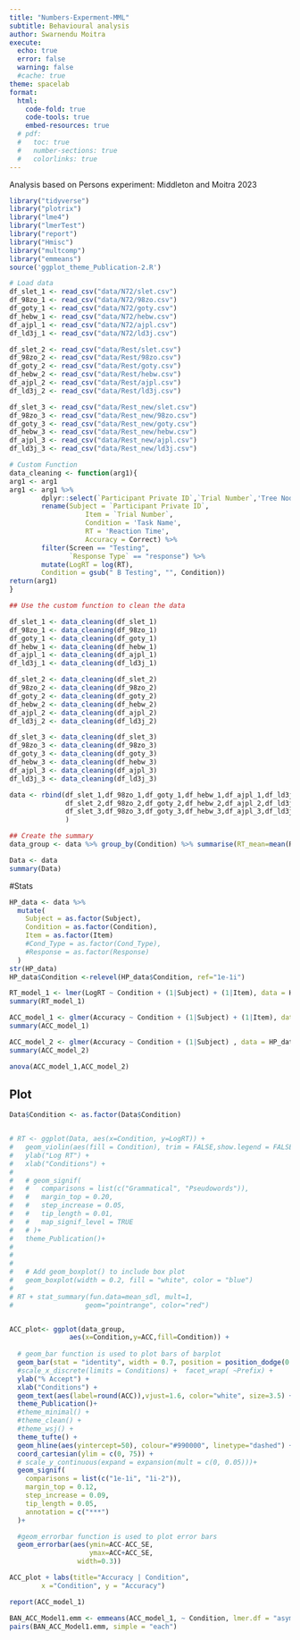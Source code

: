 ```yaml
---
title: "Numbers-Experment-MML"
subtitle: Behavioural analysis
author: Swarnendu Moitra
execute:
  echo: true
  error: false
  warning: false
  #cache: true
theme: spacelab  
format:
  html:
    code-fold: true
    code-tools: true
    embed-resources: true
  # pdf:
  #   toc: true
  #   number-sections: true
  #   colorlinks: true
---
```


Analysis based on Persons experiment: Middleton and Moitra 2023

```r
library("tidyverse")
library("plotrix")
library("lme4")
library("lmerTest")
library("report")
library("Hmisc")
library("multcomp")
library("emmeans")
source('ggplot_theme_Publication-2.R')
```

```r
# Load data
df_slet_1 <- read_csv("data/N72/slet.csv")
df_98zo_1 <- read_csv("data/N72/98zo.csv")
df_goty_1 <- read_csv("data/N72/goty.csv")
df_hebw_1 <- read_csv("data/N72/hebw.csv")
df_ajpl_1 <- read_csv("data/N72/ajpl.csv")
df_ld3j_1 <- read_csv("data/N72/ld3j.csv")

df_slet_2 <- read_csv("data/Rest/slet.csv")
df_98zo_2 <- read_csv("data/Rest/98zo.csv")
df_goty_2 <- read_csv("data/Rest/goty.csv")
df_hebw_2 <- read_csv("data/Rest/hebw.csv")
df_ajpl_2 <- read_csv("data/Rest/ajpl.csv")
df_ld3j_2 <- read_csv("data/Rest/ld3j.csv")

df_slet_3 <- read_csv("data/Rest_new/slet.csv")
df_98zo_3 <- read_csv("data/Rest_new/98zo.csv")
df_goty_3 <- read_csv("data/Rest_new/goty.csv")
df_hebw_3 <- read_csv("data/Rest_new/hebw.csv")
df_ajpl_3 <- read_csv("data/Rest_new/ajpl.csv")
df_ld3j_3 <- read_csv("data/Rest_new/ld3j.csv")

# Custom Function
data_cleaning <- function(arg1){
arg1 <- arg1 
arg1 <- arg1 %>%
        dplyr::select(`Participant Private ID`,`Trial Number`,'Tree Node Key', 'Reaction Time', Correct,`Spreadsheet: display`,Screen, `Task Name`,`Response Type`) %>%
        rename(Subject = `Participant Private ID`,
                   Item = `Trial Number`,
                   Condition = 'Task Name',
                   RT = 'Reaction Time',
                   Accuracy = Correct) %>%
        filter(Screen == "Testing",
               `Response Type` == "response") %>%
        mutate(LogRT = log(RT),
        Condition = gsub(" B Testing", "", Condition))
return(arg1)
}

## Use the custom function to clean the data

df_slet_1 <- data_cleaning(df_slet_1)
df_98zo_1 <- data_cleaning(df_98zo_1)
df_goty_1 <- data_cleaning(df_goty_1)
df_hebw_1 <- data_cleaning(df_hebw_1)
df_ajpl_1 <- data_cleaning(df_ajpl_1)
df_ld3j_1 <- data_cleaning(df_ld3j_1)

df_slet_2 <- data_cleaning(df_slet_2)
df_98zo_2 <- data_cleaning(df_98zo_2)
df_goty_2 <- data_cleaning(df_goty_2)
df_hebw_2 <- data_cleaning(df_hebw_2)
df_ajpl_2 <- data_cleaning(df_ajpl_2)
df_ld3j_2 <- data_cleaning(df_ld3j_2)

df_slet_3 <- data_cleaning(df_slet_3)
df_98zo_3 <- data_cleaning(df_98zo_3)
df_goty_3 <- data_cleaning(df_goty_3)
df_hebw_3 <- data_cleaning(df_hebw_3)
df_ajpl_3 <- data_cleaning(df_ajpl_3)
df_ld3j_3 <- data_cleaning(df_ld3j_3)

data <- rbind(df_slet_1,df_98zo_1,df_goty_1,df_hebw_1,df_ajpl_1,df_ld3j_1,
              df_slet_2,df_98zo_2,df_goty_2,df_hebw_2,df_ajpl_2,df_ld3j_2,
              df_slet_3,df_98zo_3,df_goty_3,df_hebw_3,df_ajpl_3,df_ld3j_3
              )

## Create the summary
data_group <- data %>% group_by(Condition) %>% summarise(RT_mean=mean(RT),RT_SE=std.error(RT), ACC=mean(Accuracy)*100, ACC_SE=std.error(Accuracy)*100)

Data <- data
summary(Data)
```

#Stats

```r
HP_data <- data %>% 
  mutate(
    Subject = as.factor(Subject),
    Condition = as.factor(Condition),
    Item = as.factor(Item)
    #Cond_Type = as.factor(Cond_Type),
    #Response = as.factor(Response)
  )
str(HP_data)
HP_data$Condition <-relevel(HP_data$Condition, ref="1e-1i")
```

```r
RT_model_1 <- lmer(LogRT ~ Condition + (1|Subject) + (1|Item), data = HP_data, REML = F)
summary(RT_model_1)
```

```r
ACC_model_1 <- glmer(Accuracy ~ Condition + (1|Subject) + (1|Item), data = HP_data, family = "binomial")
summary(ACC_model_1)
```

```r
ACC_model_2 <- glmer(Accuracy ~ Condition + (1|Subject) , data = HP_data, family = "binomial")
summary(ACC_model_2)
```

```r
anova(ACC_model_1,ACC_model_2)
```

## Plot

```r
Data$Condition <- as.factor(Data$Condition)


# RT <- ggplot(Data, aes(x=Condition, y=LogRT)) + 
#   geom_violin(aes(fill = Condition), trim = FALSE,show.legend = FALSE) +
#   ylab("Log RT") + 
#   xlab("Conditions") +
#   
#   # geom_signif(
#   #   comparisons = list(c("Grammatical", "Pseudowords")),
#   #   margin_top = 0.20,
#   #   step_increase = 0.05,
#   #   tip_length = 0.01,
#   #   map_signif_level = TRUE
#   # )+
#   theme_Publication()+
#  
#   
#   
#   # Add geom_boxplot() to include box plot
#   geom_boxplot(width = 0.2, fill = "white", color = "blue") 
#   
# RT + stat_summary(fun.data=mean_sdl, mult=1, 
#                  geom="pointrange", color="red")



```

```r
ACC_plot<- ggplot(data_group,
               aes(x=Condition,y=ACC,fill=Condition)) +
  
  # geom_bar function is used to plot bars of barplot
  geom_bar(stat = "identity", width = 0.7, position = position_dodge(0.7), show.legend = FALSE  )+
  #scale_x_discrete(limits = Conditions) +  facet_wrap( ~Prefix) +
  ylab("% Accept") + 
  xlab("Conditions") +
  geom_text(aes(label=round(ACC)),vjust=1.6, color="white", size=3.5) +
  theme_Publication()+
  #theme_minimal() +
  #theme_clean() +
  #theme_wsj() +
  theme_tufte() +
  geom_hline(aes(yintercept=50), colour="#990000", linetype="dashed") +
  coord_cartesian(ylim = c(0, 75)) +
  # scale_y_continuous(expand = expansion(mult = c(0, 0.05)))+
  geom_signif(
    comparisons = list(c("1e-1i", "1i-2")),
    margin_top = 0.12,
    step_increase = 0.09,
    tip_length = 0.05,
    annotation = c("***")
  )+

  #geom_errorbar function is used to plot error bars
  geom_errorbar(aes(ymin=ACC-ACC_SE,
                    ymax=ACC+ACC_SE,
                 width=0.3))
```

```r
ACC_plot + labs(title="Accuracy | Condition",
        x ="Condition", y = "Accuracy")
```

```r
report(ACC_model_1)
```
```r
BAN_ACC_Model1.emm <- emmeans(ACC_model_1, ~ Condition, lmer.df = "asymp")
pairs(BAN_ACC_Model1.emm, simple = "each")
```
